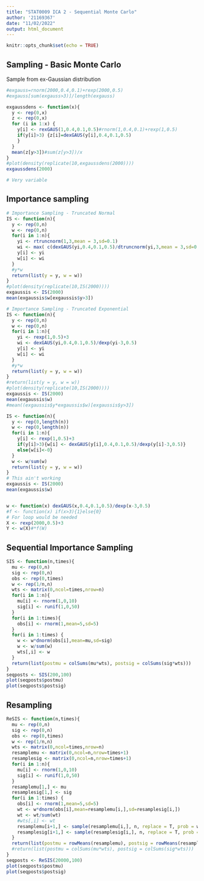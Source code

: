 ---
title: "STAT0009 ICA 2 - Sequential Monte Carlo"
author: '21169367'
date: "11/02/2022"
output: html_document
---

```{r setup, include=FALSE}
knitr::opts_chunk$set(echo = TRUE)
```

## Sampling - Basic Monte Carlo

Sample from ex-Gaussian distribution

```{r}
#exgauss=rnorm(2000,0.4,0.1)+rexp(2000,0.5)
#exgauss[sum(exgauss>3)]/length(exgauss)

exgaussdens <- function(x){
  y <- rep(0,x)
  z <- rep(0,x)
  for (i in 1:x) {
    y[i] <- rexGAUS(1,0.4,0.1,0.5)#rnorm(1,0.4,0.1)+rexp(1,0.5)
    if(y[i]>3) {z[i]=dexGAUS(y[i],0.4,0.1,0.5)
    }
  }
  mean(z[y>3])#sum(z[y>3])/x
}
#plot(density(replicate(10,exgaussdens(2000))))
exgaussdens(2000)

# Very variable
```

## Importance sampling

```{r}

# Importance Sampling - Truncated Normal
IS <- function(n){
  y <- rep(0,n)
  w <- rep(0,n)
  for(i in 1:n){
    yi <- rtruncnorm(1,3,mean = 3,sd=0.1)
    wi <- max( c(dexGAUS(yi,0.4,0.1,0.5)/dtruncnorm(yi,3,mean = 3,sd=0.1), 0), na.rm = T )
    y[i] <- yi
    w[i] <- wi
  }
  #y*w
  return(list(y = y, w = w))
}
#plot(density(replicate(10,IS(2000))))
exgaussis <- IS(2000)
mean(exgaussis$w[exgaussis$y>3])

# Importance Sampling - Truncated Exponential
IS <- function(n){
  y <- rep(0,n)
  w <- rep(0,n)
  for(i in 1:n){
    yi <- rexp(1,0.5)+3
    wi <- dexGAUS(yi,0.4,0.1,0.5)/dexp(yi-3,0.5)
    y[i] <- yi
    w[i] <- wi
  }
  #y*w
  return(list(y = y, w = w))
}
#return(list(y = y, w = w))
#plot(density(replicate(10,IS(2000))))
exgaussis <- IS(2000)
mean(exgaussis$w)
#mean((exgaussis$y*exgaussis$w)[exgaussis$y>3])

IS <- function(n){
  y <- rep(0,length(n))
  w <- rep(0,length(n))
  for(i in 1:n){
    y[i] <- rexp(1,0.5)+3
    if(y[i]>3){w[i] <- dexGAUS(y[i],0.4,0.1,0.5)/dexp(y[i]-3,0.5)}
    else{w[i]<-0}
  }
  w <- w/sum(w)
  return(list(y = y, w = w))
}
# This ain't working
exgaussis <- IS(2000)
mean(exgaussis$w)


w <- function(x) dexGAUS(x,0.4,0.1,0.5)/dexp(x-3,0.5)
#f <- function(x) if(x>3){1}else{0}
# For loop would be needed
X <- rexp(2000,0.5)+3
Y <- w(X)#*f(W)
```

## Sequential Importance Sampling

```{r}
SIS <- function(n,times){
  mu <- rep(0,n)
  sig <- rep(0,n)
  obs <- rep(0,times)
  w <- rep(1/n,n)
  wts <- matrix(0,ncol=times,nrow=n)
  for(i in 1:n){
    mu[i] <- rnorm(1,0,10)
    sig[i] <- runif(1,0,50)
  }
  for(i in 1:times){
    obs[i] <- rnorm(1,mean=5,sd=5) 
  }
  for(i in 1:times) {
    w <- w*dnorm(obs[i],mean=mu,sd=sig)
    w <- w/sum(w)
    wts[,i] <- w
  }
  return(list(postmu = colSums(mu*wts), postsig = colSums(sig*wts)))
}
seqposts <- SIS(200,100)
plot(seqposts$postmu)
plot(seqposts$postsig)
```

## Resampling

```{r}

ReSIS <- function(n,times){
  mu <- rep(0,n)
  sig <- rep(0,n)
  obs <- rep(0,times)
  w <- rep(1/n,n)
  wts <- matrix(0,ncol=times,nrow=n)
  resamplemu <- matrix(0,ncol=n,nrow=times+1)
  resamplesig <- matrix(0,ncol=n,nrow=times+1)
  for(i in 1:n){
    mu[i] <- rnorm(1,0,10)
    sig[i] <- runif(1,0,50)
  }
  resamplemu[1,] <- mu
  resamplesig[1,] <- sig
  for(i in 1:times) {
    obs[i] <- rnorm(1,mean=5,sd=5)
    wt <- w*dnorm(obs[i],mean=resamplemu[i,],sd=resamplesig[i,])
    wt <- wt/sum(wt)
    #wts[,i] <- wt
    resamplemu[i+1,] <- sample(resamplemu[i,], n, replace = T, prob = wt)
    resamplesig[i+1,] <- sample(resamplesig[i,], n, replace = T, prob = wt)
  }
  return(list(postmu = rowMeans(resamplemu), postsig = rowMeans(resamplesig)))
  #return(list(postmu = colSums(mu*wts), postsig = colSums(sig*wts)))
}
seqposts <- ReSIS(20000,100)
plot(seqposts$postmu)
plot(seqposts$postsig)

```